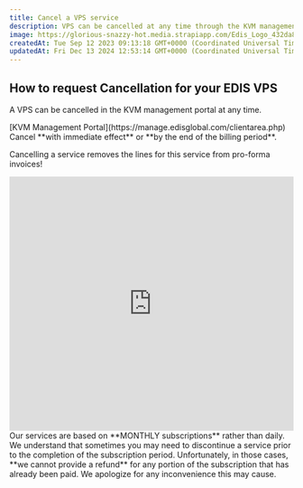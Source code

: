 ```yaml
---
title: Cancel a VPS service
description: VPS can be cancelled at any time through the KVM management portal. Users need to login to the VPS Management Portal, locate the VPS in the Services tab, and click "Request Cancellation".
image: https://glorious-snazzy-hot.media.strapiapp.com/Edis_Logo_432da83b15.jpg
createdAt: Tue Sep 12 2023 09:13:18 GMT+0000 (Coordinated Universal Time)
updatedAt: Fri Dec 13 2024 12:53:14 GMT+0000 (Coordinated Universal Time)
---
```


## How to request Cancellation for your EDIS VPS

A VPS can be cancelled in the KVM management portal at any time.

<Steps>
  <Step title='Log in to your'>
    [KVM Management Portal](https://manage.edisglobal.com/clientarea.php)
  </Step>
  <Step title='Locate your VPS in the Services tab' />
  <Step title='and click "Request Cancellation"'>
    Cancel **with immediate effect** or **by the end of the billing period**.

  </Step>
</Steps>

Cancelling a service removes the lines for this service from pro-forma invoices!

<iframe
  width='100%'
  height='450'
  src='https://www.loom.com/embed/206825b87a894704af333b9fb57a5a2b?sid=7a6cf401-af9b-4494-b44d-8a95f12927ff'
  frameborder='0'
  allow='accelerometer; clipboard-write; encrypted-media; gyroscope; picture-in-picture'
  allowfullscreen
></iframe>

<Note>
  Our services are based on **MONTHLY subscriptions** rather than daily. We
  understand that sometimes you may need to discontinue a service prior to the
  completion of the subscription period. Unfortunately, in those cases, **we
  cannot provide a refund** for any portion of the subscription that has already
  been paid. We apologize for any inconvenience this may cause.
</Note>
